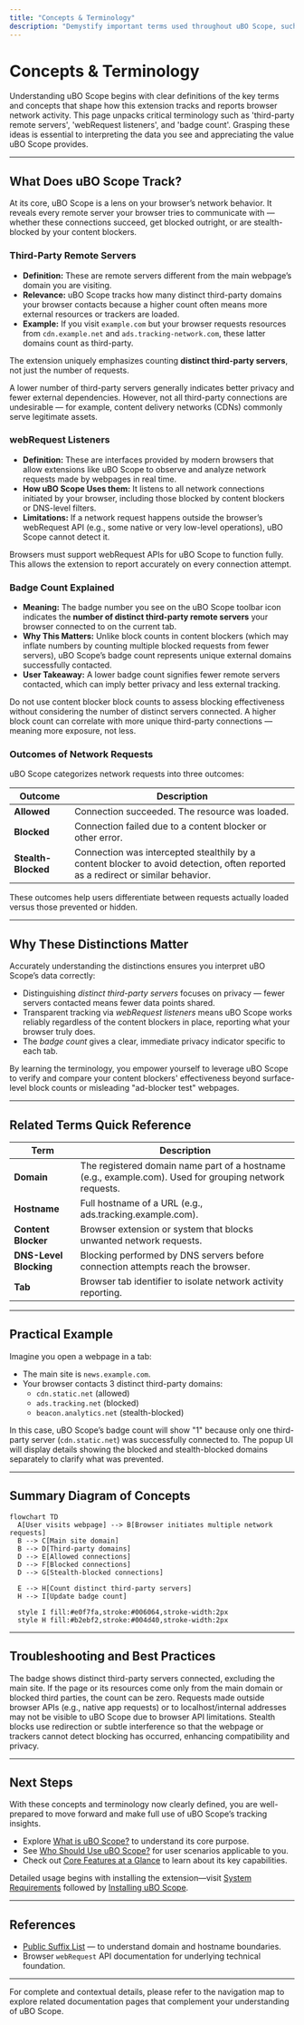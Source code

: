 ```yaml
---
title: "Concepts & Terminology"
description: "Demystify important terms used throughout uBO Scope, such as 'third-party remote servers', 'webRequest listeners', and 'badge count'. Learn precisely what the extension tracks and reports, and why those distinctions matter for accuracy."
---
```


# Concepts & Terminology

Understanding uBO Scope begins with clear definitions of the key terms and concepts that shape how this extension tracks and reports browser network activity. This page unpacks critical terminology such as 'third-party remote servers', 'webRequest listeners', and 'badge count'. Grasping these ideas is essential to interpreting the data you see and appreciating the value uBO Scope provides.

---

## What Does uBO Scope Track?

At its core, uBO Scope is a lens on your browser’s network behavior. It reveals every remote server your browser tries to communicate with — whether these connections succeed, get blocked outright, or are stealth-blocked by your content blockers.

### Third-Party Remote Servers

- **Definition:** These are remote servers different from the main webpage’s domain you are visiting.
- **Relevance:** uBO Scope tracks how many distinct third-party domains your browser contacts because a higher count often means more external resources or trackers are loaded.
- **Example:** If you visit `example.com` but your browser requests resources from `cdn.example.net` and `ads.tracking-network.com`, these latter domains count as third-party.

The extension uniquely emphasizes counting **distinct third-party servers**, not just the number of requests.

<Tip>
A lower number of third-party servers generally indicates better privacy and fewer external dependencies. However, not all third-party connections are undesirable — for example, content delivery networks (CDNs) commonly serve legitimate assets.
</Tip>

### webRequest Listeners

- **Definition:** These are interfaces provided by modern browsers that allow extensions like uBO Scope to observe and analyze network requests made by webpages in real time.
- **How uBO Scope Uses them:** It listens to all network connections initiated by your browser, including those blocked by content blockers or DNS-level filters.
- **Limitations:** If a network request happens outside the browser’s webRequest API (e.g., some native or very low-level operations), uBO Scope cannot detect it.

<Tip>
Browsers must support webRequest APIs for uBO Scope to function fully. This allows the extension to report accurately on every connection attempt.
</Tip>

### Badge Count Explained

- **Meaning:** The badge number you see on the uBO Scope toolbar icon indicates the **number of distinct third-party remote servers** your browser connected to on the current tab.
- **Why This Matters:** Unlike block counts in content blockers (which may inflate numbers by counting multiple blocked requests from fewer servers), uBO Scope’s badge count represents unique external domains successfully contacted.
- **User Takeaway:** A lower badge count signifies fewer remote servers contacted, which can imply better privacy and less external tracking.

<Warning>
Do not use content blocker block counts to assess blocking effectiveness without considering the number of distinct servers connected. A higher block count can correlate with more unique third-party connections — meaning more exposure, not less.
</Warning>

### Outcomes of Network Requests

uBO Scope categorizes network requests into three outcomes:

| Outcome        | Description                                     |
|----------------|------------------------------------------------|
| **Allowed**    | Connection succeeded. The resource was loaded. |
| **Blocked**    | Connection failed due to a content blocker or other error. |
| **Stealth-Blocked** | Connection was intercepted stealthily by a content blocker to avoid detection, often reported as a redirect or similar behavior. |

These outcomes help users differentiate between requests actually loaded versus those prevented or hidden.

---

## Why These Distinctions Matter

Accurately understanding the distinctions ensures you interpret uBO Scope’s data correctly:

- Distinguishing *distinct third-party servers* focuses on privacy — fewer servers contacted means fewer data points shared.
- Transparent tracking via *webRequest listeners* means uBO Scope works reliably regardless of the content blockers in place, reporting what your browser truly does.
- The *badge count* gives a clear, immediate privacy indicator specific to each tab.

<Tip>
By learning the terminology, you empower yourself to leverage uBO Scope to verify and compare your content blockers' effectiveness beyond surface-level block counts or misleading "ad-blocker test" webpages.
</Tip>

---

## Related Terms Quick Reference

| Term                     | Description                                                      |
|--------------------------|------------------------------------------------------------------|
| **Domain**               | The registered domain name part of a hostname (e.g., example.com). Used for grouping network requests. |
| **Hostname**             | Full hostname of a URL (e.g., ads.tracking.example.com).         |
| **Content Blocker**      | Browser extension or system that blocks unwanted network requests. |
| **DNS-Level Blocking**   | Blocking performed by DNS servers before connection attempts reach the browser. |
| **Tab**                  | Browser tab identifier to isolate network activity reporting.   |

---

## Practical Example

Imagine you open a webpage in a tab:

- The main site is `news.example.com`.
- Your browser contacts 3 distinct third-party domains:
  - `cdn.static.net` (allowed)
  - `ads.tracking.net` (blocked)
  - `beacon.analytics.net` (stealth-blocked)

In this case, uBO Scope’s badge count will show "1" because only one third-party server (`cdn.static.net`) was successfully connected to. The popup UI will display details showing the blocked and stealth-blocked domains separately to clarify what was prevented.

---

## Summary Diagram of Concepts

```mermaid
flowchart TD
  A[User visits webpage] --> B[Browser initiates multiple network requests]
  B --> C[Main site domain]
  B --> D[Third-party domains]
  D --> E[Allowed connections]
  D --> F[Blocked connections]
  D --> G[Stealth-blocked connections]

  E --> H[Count distinct third-party servers]
  H --> I[Update badge count]

  style I fill:#e0f7fa,stroke:#006064,stroke-width:2px
  style H fill:#b2ebf2,stroke:#004d40,stroke-width:2px
```

---

## Troubleshooting and Best Practices

<AccordionGroup title="Common Questions & Pitfalls">
<Accordion title="Why is my badge count sometimes zero even though the page loads?">
The badge shows distinct third-party servers connected, excluding the main site. If the page or its resources come only from the main domain or blocked third parties, the count can be zero.
</Accordion>
<Accordion title="Why does uBO Scope not track some network requests?">
Requests made outside browser APIs (e.g., native app requests) or to localhost/internal addresses may not be visible to uBO Scope due to browser API limitations.
</Accordion>
<Accordion title="How do stealth-blocks differ from regular blocks?">
Stealth blocks use redirection or subtle interference so that the webpage or trackers cannot detect blocking has occurred, enhancing compatibility and privacy.
</Accordion>
</AccordionGroup>

---

## Next Steps

With these concepts and terminology now clearly defined, you are well-prepared to move forward and make full use of uBO Scope’s tracking insights.

- Explore [What is uBO Scope?](/overview/introduction-and-value/product-purpose) to understand its core purpose.
- See [Who Should Use uBO Scope?](/overview/introduction-and-value/target-audience-use-cases) for user scenarios applicable to you.
- Check out [Core Features at a Glance](/overview/introduction-and-value/feature-highlights) to learn about its key capabilities.

Detailed usage begins with installing the extension—visit [System Requirements](/getting-started/setup-introduction/system-requirements) followed by [Installing uBO Scope](/getting-started/setup-introduction/installation-overview).


---

## References

- [Public Suffix List](https://publicsuffix.org/list/) — to understand domain and hostname boundaries.
- Browser `webRequest` API documentation for underlying technical foundation.

---

For complete and contextual details, please refer to the navigation map to explore related documentation pages that complement your understanding of uBO Scope.